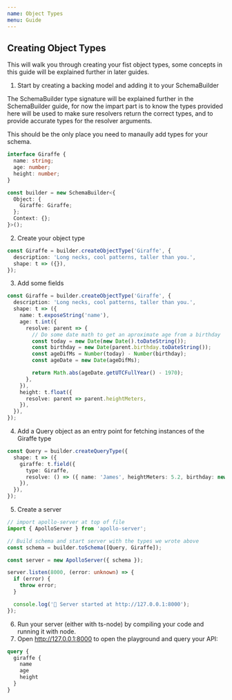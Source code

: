 ```yaml
---
name: Object Types
menu: Guide
---
```


## Creating Object Types

This will walk you through creating your fist object types, some concepts in this guide will be
explained further in later guides.

1. Start by creating a backing model and adding it to your SchemaBuilder

The SchemaBuilder type signature will be explained further in the SchemaBuilder guide, for now the
impart part is to know the types provided here will be used to make sure resolvers return the
correct types, and to provide accurate types for the resolver arguments.

This should be the only place you need to manaully add types for your schema.

```typescript
interface Giraffe {
  name: string;
  age: number;
  height: number;
}

const builder = new SchemaBuilder<{
  Object: {
    Giraffe: Giraffe;
  };
  Context: {};
}>();
```

2. Create your object type

```typescript
const Giraffe = builder.createObjectType('Giraffe', {
  description: 'Long necks, cool patterns, taller than you.',
  shape: t => ({}),
});
```

3. Add some fields

```typescript
const Giraffe = builder.createObjectType('Giraffe', {
  description: 'Long necks, cool patterns, taller than you.',
  shape: t => ({
    name: t.exposeString('name'),
    age: t.int({
      resolve: parent => {
        // Do some date math to get an aproximate age from a birthday
        const today = new Date(new Date().toDateString());
        const birthday = new Date(parent.birthday.toDateString());
        const ageDifMs = Number(today) - Number(birthday);
        const ageDate = new Date(ageDifMs);

        return Math.abs(ageDate.getUTCFullYear() - 1970);
      },
    }),
    height: t.float({
      resolve: parent => parent.heightMeters,
    }),
  }),
});
```

4. Add a Query object as an entry point for fetching instances of the Giraffe type

```typescript
const Query = builder.createQueryType({
  shape: t => ({
    giraffe: t.field({
      type: Giraffe,
      resolve: () => ({ name: 'James', heightMeters: 5.2, birthday: new Date(2012, 11, 12) }),
    }),
  }),
});
```

5. Create a server

```typescript
// import apollo-server at top of file
import { ApolloServer } from 'apollo-server';

// Build schema and start server with the types we wrote above
const schema = builder.toSchema([Query, Giraffe]);

const server = new ApolloServer({ schema });

server.listen(8000, (error: unknown) => {
  if (error) {
    throw error;
  }

  console.log('🚀 Server started at http://127.0.0.1:8000');
});
```

6. Run your server (either with ts-node) by compiling your code and running it with node.
7. Open http://127.0.0.1:8000 to open the playground and query your API:

```graphql
query {
  giraffe {
    name
    age
    height
  }
}
```
